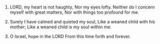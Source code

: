 
1. LORD, my heart is not haughty, Nor my eyes lofty. Neither do I concern myself with great matters, Nor with things too profound for me.

2. Surely I have calmed and quieted my soul, Like a weaned child with his mother; Like a weaned child is my soul within me.

3. O Israel, hope in the LORD From this time forth and forever.


